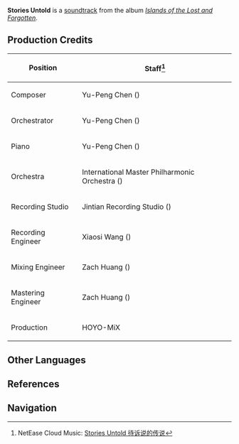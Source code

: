 {{Soundtrack Infobox
|title          =
|image          = Islands of the Lost and Forgotten.png
|album          = Islands of the Lost and Forgotten
|disc           = 1
|number         = 07
|featured       =
|featured2      =
|featured3      =
|featured_disc  =
|featured_disc2 =
|featured_disc3 =
|youtube_id     = IZ_7KSDKLIo
|youtube_time   = 1
|spotify_id     = 5HT3i1xRoD4FFyRuUv62bH
|played_in      = Watatsumi Island
|during         = [[Watatsumi Island]]
|domain         =
|previous       = In a Harmonious Atmosphere
|next           = What Now Remains
}}
'''Stories Untold''' is a [[soundtrack]] from the album ''[[Islands of the Lost and Forgotten]]''.

==Production Credits==
{| class="wikitable" style="text-align:left; height:0.5em"
! Position
! Staff<ref>NetEase Cloud Music: [https://music.163.com/#/song?id=1937114248 Stories Untold 待诉说的传说]</ref>
|-
! Composer
| Yu-Peng Chen ({{Lang|zh=陈致逸|mini=1}})
|-
! Orchestrator
| Yu-Peng Chen ({{Lang|zh=陈致逸|mini=1}})
|-
! Piano
| Yu-Peng Chen ({{Lang|zh=陈致逸|mini=1}})
|-
! Orchestra
| International Master Philharmonic Orchestra ({{Lang|zh=国际首席爱乐乐团|mini=1}})
|-
! Recording Studio
| Jintian Recording Studio ({{Lang|zh=金田录音棚|mini=1}})
|-
! Recording Engineer
| Xiaosi Wang ({{Lang|zh=王小四|mini=1}})
|-
! Mixing Engineer
| Zach Huang ({{Lang|zh=黄巍|mini=1}})
|-
! Mastering Engineer
| Zach Huang ({{Lang|zh=黄巍|mini=1}})
|-
! Production
| HOYO-MiX
|}
<!--
==Videos==
<gallery hideaddbutton="true" captionalign="center">
</gallery>

==Trivia==
-->

==Other Languages==
{{Other Languages
|default_hidden = 1
|en      = Stories Untold
|zhs     = 待诉说的传说
|zhs_rm  = Dài Sùshuō de Chuánshuō
|ja      = 語りかける伝説
|ja_rm   = Katarikakeru Densetsu
}}

==References==
{{Reflist}}

==Navigation==
{{Soundtrack Navbox|Islands of the Lost and Forgotten}}